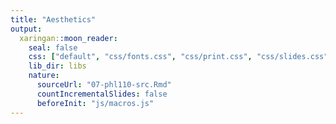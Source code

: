 ```yaml
---
title: "Aesthetics"
output:
  xaringan::moon_reader:
    seal: false
    css: ["default", "css/fonts.css", "css/print.css", "css/slides.css"]
    lib_dir: libs
    nature:
      sourceUrl: "07-phl110-src.Rmd"
      countIncrementalSlides: false
      beforeInit: "js/macros.js" 
--- 
```


